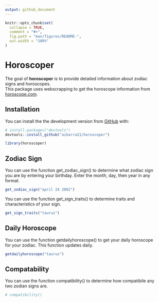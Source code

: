 ```yaml
---
output: github_document
---
```


<!-- README.md is generated from README.Rmd. Please edit that file -->

```r
knitr::opts_chunk$set(
  collapse = TRUE,
  comment = "#>",
  fig.path = "man/figures/README-",
  out.width = "100%"
)
```

# Horoscoper

<!-- badges: start -->
<!-- badges: end -->

The goal of **horoscoper** is to provide detailed information about zodiac signs and horoscopes.  
This package uses webscrapping to get the horoscope information from [horoscope.com](https://www.horoscope.com/us/index.aspx).

## Installation

You can install the the development version from [GitHub](https://github.com/) with:

```r
# install.packages("devtools")
devtools::install_github("aibarra21/horoscoper")
```


```r
library(horoscoper)
```

## Zodiac Sign

You can use the function get_zodiac_sign() to determine what zodiac sign
you are by entering your birthday. Enter the month, day, then year in any format.

```r
get_zodiac_sign("april 24 2002")
```

You can use the function get_sign_traits() to determine traits and characteristics of your sign.
```r
get_sign_traits("taurus")
```
## Daily Horoscope

You can use the function getdailyhoroscope() to get your daily horoscope for your zodiac. This function updates daily.

```r
getdailyhoroscope("taurus")
```
## Compatability

You can use the function compatibility() to determine how compatibile any two zodian signs are.
```r
# compatibility()
```

